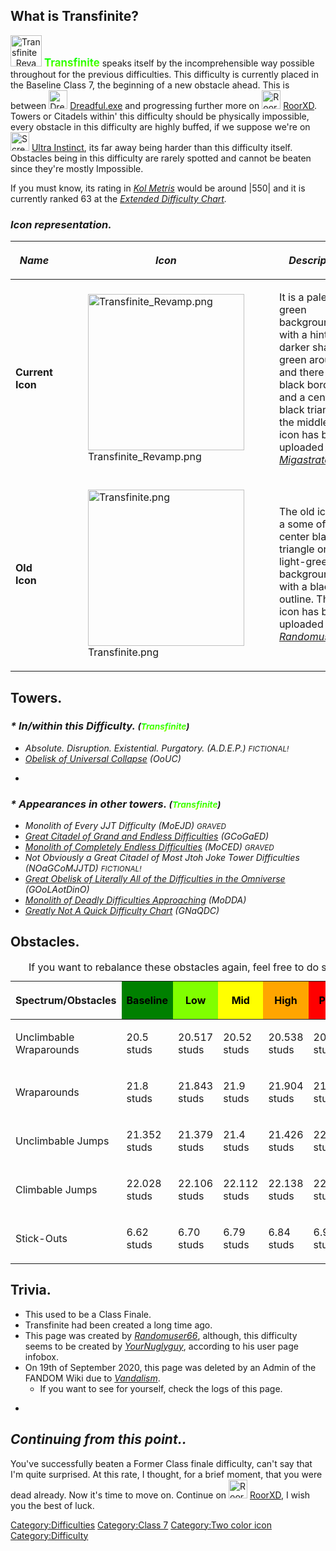 {{NoticeScrollboxNew|Notices={{Former Class Finale|reason=Codified was added, as well as the fact that TDEx made it so that it and Codified was moved to baseline class 7}}{{Classic}}{{Physically Impossible}}}}{{NewDifficultyInfobox|title1=Transfinite|image1=<gallery>
Transfinite Revamp.png| Current
Transfinite.png| Previous
</gallery>|caption1=A fine start.|class=[[:Category:Class 7|Baseline Class 7]]|rating=63|type=[[:Category:Physically Impossible| Physically Impossible]]|previous_class(es)=''[[:Category:Class 9|Class 9]]''|previous=[[File:Mort.png|frameless|30x30px]] [[Mortifying]] (62)|next=[[File:RoorXD.png|frameless|30x30px]] [[w:c:jtohs-hardest-towers:RoorXD|RoorXD]] (64)|alt_previous=[[File:Dreadful.exeoffical.png|frameless|30x30px]] [[Dreadful.exe]] (62.5) <small>''Sub-Difficulty''</small>|class_range=''Baseline''|difficulty_range=''Baseline - Peak''|creator(s)=<center>[[User:YourNuglyguy|YourNuglyguy]]</center>|date_added=12th September 2020‎.|date_removed=|prior_previous=*[[FILE:Doomsday.jpg|30px]] ''Doomsday''|prior_next=*''Oe''
*''Egg difficulty''
*''Infinite unlimited poop.exe sex.exe.exe shit diarrhea difficulty''
*[[FILE:Jes.png|30px]] ''[[Jesus Ballin'|Jesus Ballin]]''
*[[FILE:RawrX3.png|30px]] ''RawrX3''
*[[FILE:Walk Forever Revamp.png|30px]] ''Walk Forever: Revamp''
*[Image deleted] ''<span style="font-weight:bold;font-size:100%;background:-webkit-linear-gradient(330deg, #d395e8, white);-webkit-background-clip:text;-webkit-text-fill-color:transparent;">The Borderline of Strategy</span>''|decal_id=''Current: [https://create.roblox.com/store/asset/14641936177/Transfinite 14641936177]''
''Old: [https://create.roblox.com/store/asset/6413693969/Transfinite 6413693969]''|revamp_date=''First Revamp: 10th April of 2022''
''Second Revamp: 12th of May 2024''|hex_color=|rgb_color=|cmyk_color=|hsv_color=|hsl_color=|rgba_color=}}
==What is Transfinite?==
[[File:Transfinite Revamp.png|frameless|50x50px]] <span style="background:linear-gradient(180deg,#00FF00,#7FFF00); -webkit-background-clip:text !important; -webkit-text-fill-color:transparent;">'''<big>Transfinite</big>'''</span> speaks itself by the incomprehensible way possible throughout for the previous difficulties. This difficulty is currently placed in the Baseline Class 7, the beginning of a new obstacle ahead. This is between [[File:Dreadful.exeoffical.png|frameless|30x30px]] [[Dreadful.exe]] and progressing further more on [[File:RoorXD.png|frameless|30x30px]] [[w:c:jtohs-hardest-towers:RoorXD|RoorXD]]. Towers or Citadels within' this difficulty should be physically impossible, every obstacle in this difficulty are highly buffed, if we suppose we're on [[File:Screen Shot 2020-08-09 at 9.36.26 PM.png|frameless|30x30px]] [[Ultra Instinct]], its far away being harder than this difficulty itself. Obstacles being in this difficulty are rarely spotted and cannot be beaten since they're mostly Impossible.

If you must know, its rating in ''[[Metris|Kol Metris]]'' would be around |550| and it is currently ranked 63 at the ''[[Extended Difficulty Chart]].''

===''Icon representation.''===
{| class="article-table" style="border: 2px solid #808080; margin:0;"
! style="border 2px #808080;" |'''''Name'''''
! style="border 2px #808080;" |'''''Icon'''''
! style="border 2px #808080;" |'''''Description'''''
|-
|'''Current Icon'''
|[[File:Transfinite Revamp.png|frameless|250x250px]]
|It is a pale, green background, with a hint of a darker s<nowiki/>hade of green around it, and there is a black border, and a centered black triangle in the middle.
The icon has been uploaded by ''[[User:Migastrate|Migastrate]]''. 
|-
|'''Old Icon'''
|[[File:Transfinite.png|frameless|250x250px]]
|The old icon is a some off-center black triangle on a light-green background, with a black outline.
The icon has been uploaded by ''[[User:Randomuser66|Randomuser66]]''.
|}

==Towers.==

===''* In/within this Difficulty. <small>(<span style="background:linear-gradient(180deg,#00FF00,#7FFF00); -webkit-background-clip:text !important; -webkit-text-fill-color:transparent;">'''Transfinite'''</span>)</small>''===  

*''Absolute. Disruption. Existential. Purgatory. (A.D.E.P.) <small>FICTIONAL!</small>''
*''[[Obelisk of Universal Collapse]] (OoUC)''

*

=== ''* Appearances in other towers. <small>(<span style="background:linear-gradient(180deg,#00FF00,#7FFF00); -webkit-background-clip:text !important; -webkit-text-fill-color:transparent;">'''Transfinite'''</span>)</small>''===
*''Monolith of Every JJT Difficulty (MoEJD) <small>GRAVED</small>''
*''[[Great Citadel of Grand and Endless Difficulties]] (GCoGaED)''
*''[[Monolith of Completely Endless Difficulties]] (MoCED) <small>GRAVED</small>''
*''Not Obviously a Great Citadel of Most Jtoh Joke Tower Difficulties (NOaGCoMJJTD) <small>FICTIONAL!</small>''
*''[[Great Obelisk of Literally All of the Difficulties in the Omniverse]] (GOoLAotDinO)''
*''[[Monolith of Deadly Difficulties Approaching]] (MoDDA)''
*''[[Greatly Not A Quick Difficulty Chart]] (GNaQDC)''
== Obstacles. ==
{| class="fandom-table"
|+ If you want to rebalance these obstacles again, feel free to do so.
!Spectrum/Obstacles
! style="background-color: green;" |'''<font color="black">Baseline</font>''' 
! style="background-color: #80ff00;" |'''<font color="black">Low</font>'''
! style="background-color: yellow; " |'''<font color="black">Mid</font>''' 
! style="background-color: orange; " |'''<font color="black">High</font>'''
! style="background-color: red; " |'''<font color="black">Peak</font>'''
|-
|Unclimbable Wraparounds
|20.5 studs
| 20.517 studs
|20.52 studs
|20.538 studs
| 20.545 studs
|-
| Wraparounds
|21.8 studs
| 21.843 studs
|21.9 studs 
|21.904 studs
|21.92 studs
|-
|Unclimbable Jumps
| 21.352 studs 
|21.379 studs
|21.4 studs
|21.426 studs
|22.450 studs 
|-
| Climbable Jumps

|22.028 studs
|22.106 studs
|22.112 studs 
|22.138 studs 
|22.225 studs
|-
| Stick-Outs
|6.62 studs
|6.70 studs
|6.79 studs
|6.84 studs
|6.90 studs
|}
==Trivia. == 

*This used to be a Class Finale.
*Transfinite had been created a long time ago.
*This page was created by [[User:Randomuser66|''Randomuser66'']], although, this difficulty seems to be created by [[User:YourNuglyguy|''YourNuglyguy'']], according to his user page infobox.
*On 19th of September 2020, this page was deleted by an Admin of the FANDOM Wiki due to ''[[w:Help:Vandalism|Vandalism]]''.
**If you want to see for yourself, check the logs of this page.

*

==''Continuing from this point..''==

You've successfully beaten a Former Class finale difficulty, can't say that I'm quite surprised. At this rate, I thought, for a brief moment, that you were dead already. Now it's time to move on. Continue on [[File:RoorXD.png|frameless|30x30px]] [[w:c:jtohs-hardest-towers:RoorXD|RoorXD]], I wish you the best of luck.

{{DifficultiesNavbox}}
[[Category:Difficulties]]
[[Category:Class 7]]
[[Category:Two color icon]]
[[Category:Difficulty]]